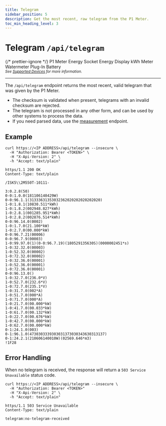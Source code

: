 ```yaml
---
title: Telegram
sidebar_position: 5
description: Get the most recent, raw telegram from the P1 Meter.
toc_min_heading_level: 3
---
```



# Telegram `/api/telegram`

{/* prettier-ignore */}
<Badge color='hw-green' icon='mdi:check' subtext='Supported'>P1 Meter</Badge>
<Badge color='hw-grey' icon='mdi:close' subtext='Not supported'>Energy Socket</Badge>
<Badge color='hw-grey' icon='mdi:close' subtext='Not supported'>Energy Display</Badge>
<Badge color='hw-grey' icon='mdi:close' subtext='Not supported'>kWh Meter</Badge>
<Badge color='hw-grey' icon='mdi:close' subtext='Not supported'>Watermeter</Badge>
<Badge color='hw-grey' icon='mdi:close' subtext='Not supported'>Plug-In Battery</Badge>
<br />
<sub>_See [Supported Devices](/docs/introduction#devices) for more information._</sub>

---

<PreliminaryWarning />

The `/api/telegram` endpoint returns the most recent, valid telegram that was given by the P1 Meter.

-   The checksum is validated when present, telegrams with an invalid checksum are rejected.
-   The telegram is not processed in any other form, and can be used by other systems to process the data.
-   If you need parsed data, use the [measurement](/docs/v2/measurement) endpoint.

## Example

```http title="Request"
curl https://<IP ADDRESS>/api/telegram --insecure \
  -H "Authorization: Bearer <TOKEN>" \
  -H "X-Api-Version: 2" \
  -h "Accept: text/plain"
```

```http title="Response"
https/1.1 200 OK
Content-Type: text/plain

/ISK5\\2M550T-10111-

3:0.2.8(50)
0-0:1.0.0(181106140429W)
0-0:96.1.1(31333631353032362020202020202020)
1-0:1.8.1(10830.511*kWh)
1-0:1.8.2(002948.827*kWh)
1-0:2.8.1(001285.951*kWh)
1-0:2.8.2(002876.514*kWh)
0-0:96.14.0(0002)
1-0:1.7.0(21.100*kW)
1-0:2.7.0(00.000*kW)
0-0:96.7.21(00006)
0-0:96.7.9(00003)
1-0:99.97.0(1)(0-0:96.7.19)(180529135630S)(0000002451*s)
1-0:32.32.0(00003)
1-0:52.32.0(00002)
1-0:72.32.0(00002)
1-0:32.36.0(00001)
1-0:52.36.0(00001)
1-0:72.36.0(00001)
0-0:96.13.0()
1-0:32.7.0(236.0*V)
1-0:52.7.0(232.6*V)
1-0:72.7.0(235.1*V)
1-0:31.7.0(002*A)
1-0:51.7.0(000*A)
1-0:71.7.0(000*A)
1-0:21.7.0(00.000*kW)
1-0:41.7.0(00.033*kW)
1-0:61.7.0(00.132*kW)
1-0:22.7.0(00.676*kW)
1-0:42.7.0(00.000*kW)
1-0:62.7.0(00.000*kW)
0-1:24.1.0(003)
0-1:96.1.0(4730303339303031373030343630313137)
0-1:24.2.1(210606140010W)(02569.646*m3)
!1F28
```

## Error Handling

When no telegram is received, the response will return a `503 Service Unavailable` status code.

```http title="Request"
curl https://<IP ADDRESS>/api/telegram --insecure \
  -H "Authorization: Bearer <TOKEN>"
  -H "X-Api-Version: 2" \
  -h "Accept: text/plain"
```

```http title="Response"
https/1.1 503 Service Unavailable
Content-Type: text/plain

telegram:no-telegram-received
```
